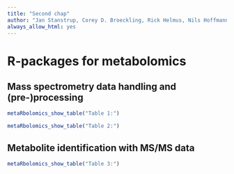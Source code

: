 ```yaml
---
title: "Second chap"
author: "Jan Stanstrup, Corey D. Broeckling, Rick Helmus, Nils Hoffmann, Ewy Mathé, Thomas Naake, Luca Nicolotti, Kristian Peters, Johannes Rainer, Reza M. Salek, Tobias Schulze, Emma L. Schymanski, Michael A. Stravs, Etienne A Thévenot, Hendrik Treutler18, Ralf J. M. Weber, Egon Willighagen, Michael Witting,, Steffen Neumann"
always_allow_html: yes
---
```






\pagebreak

# R-packages for metabolomics

## Mass spectrometry data handling and (pre-)processing

<style>
.book .book-body .page-wrapper .page-inner {
max-width: 1200px !important;
}
</style>

```r
metaRbolomics_show_table("Table 1:")
```


```r
metaRbolomics_show_table("Table 2:")
```


    
## Metabolite identification with MS/MS data

```r
metaRbolomics_show_table("Table 3:")
```

